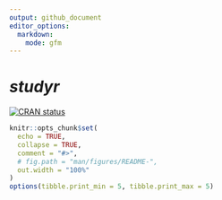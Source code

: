 ```yaml
---
output: github_document
editor_options:
  markdown:
    mode: gfm
---
```


# *studyr*

<!-- badges: start -->
[![CRAN status](https://www.r-pkg.org/badges/version/studyr)](https://cran.r-project.org/package=studyr)

<!-- badges: end -->

```r
knitr::opts_chunk$set(
  echo = TRUE,
  collapse = TRUE,
  comment = "#>",
  # fig.path = "man/figures/README-",
  out.width = "100%"
)
options(tibble.print_min = 5, tibble.print_max = 5)
```



